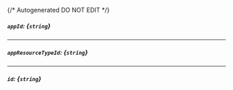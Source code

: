 {/* Autogenerated DO NOT EDIT  */}
##### `appId`: *{`string`}*

---
##### `appResourceTypeId`: *{`string`}*

---
##### `id`: *{`string`}*

